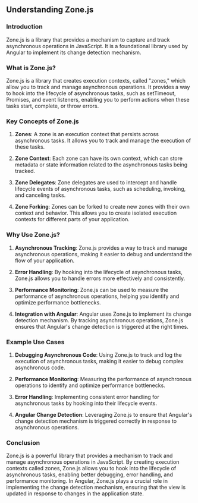 
## Understanding Zone.js

### Introduction
Zone.js is a library that provides a mechanism to capture and track asynchronous operations in JavaScript. It is a foundational library used by Angular to implement its change detection mechanism.

### What is Zone.js?
Zone.js is a library that creates execution contexts, called "zones," which allow you to track and manage asynchronous operations. It provides a way to hook into the lifecycle of asynchronous tasks, such as setTimeout, Promises, and event listeners, enabling you to perform actions when these tasks start, complete, or throw errors.

### Key Concepts of Zone.js

1. **Zones**: A zone is an execution context that persists across asynchronous tasks. It allows you to track and manage the execution of these tasks.

2. **Zone Context**: Each zone can have its own context, which can store metadata or state information related to the asynchronous tasks being tracked.

3. **Zone Delegates**: Zone delegates are used to intercept and handle lifecycle events of asynchronous tasks, such as scheduling, invoking, and canceling tasks.

4. **Zone Forking**: Zones can be forked to create new zones with their own context and behavior. This allows you to create isolated execution contexts for different parts of your application.

### Why Use Zone.js?

1. **Asynchronous Tracking**: Zone.js provides a way to track and manage asynchronous operations, making it easier to debug and understand the flow of your application.

2. **Error Handling**: By hooking into the lifecycle of asynchronous tasks, Zone.js allows you to handle errors more effectively and consistently.

3. **Performance Monitoring**: Zone.js can be used to measure the performance of asynchronous operations, helping you identify and optimize performance bottlenecks.

4. **Integration with Angular**: Angular uses Zone.js to implement its change detection mechanism. By tracking asynchronous operations, Zone.js ensures that Angular's change detection is triggered at the right times.

### Example Use Cases

1. **Debugging Asynchronous Code**: Using Zone.js to track and log the execution of asynchronous tasks, making it easier to debug complex asynchronous code.

2. **Performance Monitoring**: Measuring the performance of asynchronous operations to identify and optimize performance bottlenecks.

3. **Error Handling**: Implementing consistent error handling for asynchronous tasks by hooking into their lifecycle events.

4. **Angular Change Detection**: Leveraging Zone.js to ensure that Angular's change detection mechanism is triggered correctly in response to asynchronous operations.

### Conclusion
Zone.js is a powerful library that provides a mechanism to track and manage asynchronous operations in JavaScript. By creating execution contexts called zones, Zone.js allows you to hook into the lifecycle of asynchronous tasks, enabling better debugging, error handling, and performance monitoring. In Angular, Zone.js plays a crucial role in implementing the change detection mechanism, ensuring that the view is updated in response to changes in the application state.

